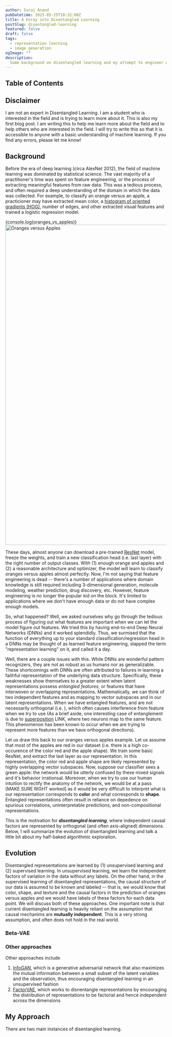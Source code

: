 ```yaml
---
author: Suraj Anand
pubDatetime: 2023-05-25T10:32:00Z
title: A Foray into Disentangled Learning
postSlug: disentangled-learning
featured: false
draft: false
tags:
  - representation learning
  - image generation
ogImage: ""
description:
  Some background on disentangled learning and my attempt to engineer a new algorithm
---
```


## Table of Contents 

## Disclaimer
I am not an expert in Disentangled Learning. I am a student who is interested in the field and is trying to learn more about it. 
This is also my first blog post. I am writing this to help me learn more about the field and to help others who are interested in the field.
I will try to write this so that it is accessible to anyone with a basic understanding of machine learning. If you find any errors, please
let me know!

## Background

Before the era of deep learning (circa AlexNet 2012), the field of machine learning was dominated by statistical science. 
The vast majority of a practitioner's time was spent on feature engineering, or the process of extracting meaningful
features from raw data. This was a tedious process, and often required a deep understanding of the domain in which the data was
collected. For example, to classify an orange versus an apple, a practicioner may have extracted mean color, a
[histogram of oriented gradients (HOG)](https://en.wikipedia.org/wiki/Histogram_of_oriented_gradients), 
number of edges, and other extracted visual features and trained a logistic regression model. 

{console.log(oranges_vs_apples)}
<img
    src={oranges_vs_apples}
    alt="Oranges versus Apples"
    width="1000"
    height="auto"
  />


These days, almost anyone can download a pre-trained [ResNet](https://huggingface.co/docs/transformers/model_doc/resnet) model, 
freeze the weights, and train a new classification head (i.e. last layer) with the right number of output classes. With (1) enough 
orange and apples and (2) a reasonable architecture and optimizer, the model will learn to classify oranges versus apples almost perfectly. 
Now, I'm not saying that feature engineering is dead -- there's a number of applications where domain knowledge is still required including 
3-dimensional generation, molecule modeling, weather prediction, drug discovery, etc. However, feature engineering is no longer the popular kid 
on the block. It's limited to applications where we don't have enough data or do not have complex enough models. 

So, what happened? Well, we asked ourselves why go through the tedious process of figuring out what features are important when we can let the 
model figure out features. We tried this by having end-to-end Deep Neural Networks (DNNs) and it worked splendidly. Thus, we surmised that the 
function of everything up to your standard classification/regression head in a DNNs may be thought of as learned feature engineering, slapped 
the term "representation learning" on it, and called it a day. 

Well, there are a couple issues with this. While DNNs are wonderful pattern recognizers, they are not as robust as us humans nor as generalizable. 
These shortcomings with DNNs are often attributed to failures in learning a faithful representation of the underlying data structure. 
Specifically, these weaknesses show themselves to a greater extent when latent representations possess *entangled features*, or features that have 
interwoven or overlapping representations. Mathematically, we can think of two independent features <Latex formula='a'/> and <Latex formula='b'/>
as mapping to vector subspaces <Latex formula='A'/> and <Latex formula='B'/> in our latent representations. When we have 
entangled features, <Latex formula='A'/> and <Latex formula='B'/> are not necessarily orthogonal (i.e. <Latex formula='A \perp B \ne \empty'/>), 
which often causes interference from feature <Latex formula='b'/> when we try to use <Latex formula='a.'/> (As a brief aside, one interesting case 
of entanglement is due to [superposition]() LINK, where two neurons map to the same feature. This phenomenon has been known to occur when we are trying 
to represent more features than we have orthogonal directions).

Let us draw this back to our oranges versus apples example. Let us assume that most of the apples are red in our dataset (i.e. there is a high 
co-occurence of the color red and the apple shape). We train some basic ResNet, and extract the last layer as our representation. 
In this representation, the color red and apple shape are likely represented by highly overlapping vector subspaces. Now, suppose our classifier 
sees a green apple: the network would be utterly confused by these mixed signals and it's behavior irrationsal. Moreover, when we try to use our
human intuition to rectify the anatomy of the network, we would be at a pass [MAKE SURE RIGHT worked] as it would be very difficult to interpret 
what is our representation corresponds to **color** and what corresponds to **shape**. Entangled representations often result in reliance on 
depedence on spurious correlations, uninterpretable predictions, and non-compositional representations. 

This is the motivation for **_disentangled learning_**, where independent causal factors are represented by orthogonal (and often axis-aligned)
dimensions. Below, I will summarize the evolution of disentangled learning and talk a little bit about my half-baked algorithmic exploration.

## Evolution

Disentangled representations are learned by (1) unsupervised learning and (2) supervised learning. In unsupervised learning, we learn the 
independent factors of variation in the data without any labels. On the other hand, in the supervised learning of disentangled representations, 
the causal structure of our data is assumed to be known and labeled -- that is, we would know that color, shape, and texture and the causal factors 
in the prediction of oranges versus apples and we would have labels of these factors for each data point. We will discuss both of these approaches. 
One important note is that current disentangled learning is heavily reliant on the assumption that causal mechanims are **mutually independent**. 
This is a very strong assumption, and often does not hold in the real world.

### Beta-VAE

### Other approaches

Other approaches include 
1. [InfoGAN](https://arxiv.org/abs/1606.03657), which is a generative adversarial network that also maximizes the
mutual information between a small subset of the latent variables and the observation, thus encouraging disentangled learning in an 
unsupervised fashion
2. [FactorVAE](https://arxiv.org/abs/1802.05983), which works to disnentangle representations by encouraging the distribution of
representations to be factorial and hence independent across the dimensions

## My Approach

There are two main instances of disentangled learning.
